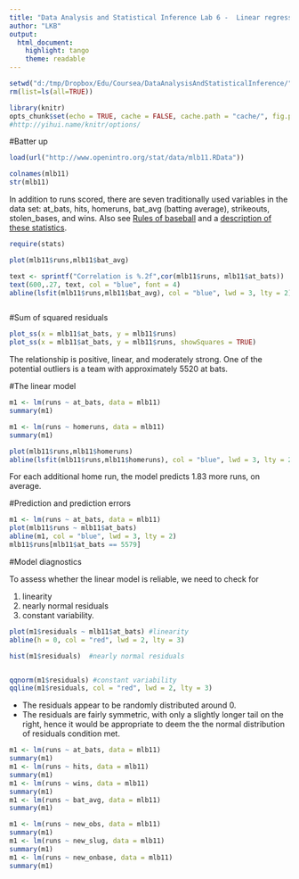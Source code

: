 ```yaml
---
title: "Data Analysis and Statistical Inference Lab 6 -  Linear regression"
author: "LKB"
output: 
  html_document: 
    highlight: tango
    theme: readable
---
```


```r
setwd("d:/tmp/Dropbox/Edu/Coursea/DataAnalysisAndStatisticalInference/")
rm(list=ls(all=TRUE))

library(knitr)
opts_chunk$set(echo = TRUE, cache = FALSE, cache.path = "cache/", fig.path = "figure/", warning = FALSE)
#http://yihui.name/knitr/options/
```

#Batter up


```r
load(url("http://www.openintro.org/stat/data/mlb11.RData"))

colnames(mlb11)
str(mlb11)
```

In addition to runs scored, there are seven traditionally used variables in the data set: at_bats, hits, homeruns, bat_avg (batting average), strikeouts, stolen_bases, and wins. Also see [Rules of baseball](https://en.wikipedia.org/wiki/Baseball_rules) and a [description of these statistics](, visit  and http://en.wikipedia.org/wiki/Baseball_statistics).


```r
require(stats)

plot(mlb11$runs,mlb11$bat_avg)

text <- sprintf("Correlation is %.2f",cor(mlb11$runs, mlb11$at_bats))
text(600,.27, text, col = "blue", font = 4)
abline(lsfit(mlb11$runs,mlb11$bat_avg), col = "blue", lwd = 3, lty = 2)



```




#Sum of squared residuals


```r
plot_ss(x = mlb11$at_bats, y = mlb11$runs)
plot_ss(x = mlb11$at_bats, y = mlb11$runs, showSquares = TRUE)
```

The relationship is positive, linear, and moderately strong. One of the potential outliers is a team with approximately 5520 at bats.

#The linear model

```r
m1 <- lm(runs ~ at_bats, data = mlb11)
summary(m1)
```

```r
m1 <- lm(runs ~ homeruns, data = mlb11)
summary(m1)

plot(mlb11$runs,mlb11$homeruns)
abline(lsfit(mlb11$runs,mlb11$homeruns), col = "blue", lwd = 3, lty = 2)

```

For each additional home run, the model predicts 1.83 more runs, on average.

#Prediction and prediction errors


```r
m1 <- lm(runs ~ at_bats, data = mlb11)
plot(mlb11$runs ~ mlb11$at_bats)
abline(m1, col = "blue", lwd = 3, lty = 2)
mlb11$runs[mlb11$at_bats == 5579]
```

#Model diagnostics

To assess whether the linear model is reliable, we need to check for 

1. linearity
2. nearly normal residuals
3. constant variability.


```r
plot(m1$residuals ~ mlb11$at_bats) #linearity
abline(h = 0, col = "red", lwd = 2, lty = 3) 

hist(m1$residuals)  #nearly normal residuals


qqnorm(m1$residuals) #constant variability
qqline(m1$residuals, col = "red", lwd = 2, lty = 3) 

```


* The residuals appear to be randomly distributed around 0.
* The residuals are fairly symmetric, with only a slightly longer tail on the right, hence it would be appropriate to deem the the normal distribution of residuals condition met.

```r
m1 <- lm(runs ~ at_bats, data = mlb11)
summary(m1)
m1 <- lm(runs ~ hits, data = mlb11) 
summary(m1)
m1 <- lm(runs ~ wins, data = mlb11) 
summary(m1)
m1 <- lm(runs ~ bat_avg, data = mlb11)
summary(m1)
```

```r
m1 <- lm(runs ~ new_obs, data = mlb11) 
summary(m1)
m1 <- lm(runs ~ new_slug, data = mlb11) 
summary(m1)
m1 <- lm(runs ~ new_onbase, data = mlb11)
summary(m1)
```